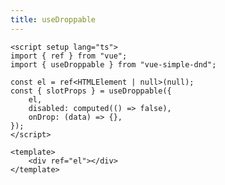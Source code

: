 ```yaml
---
title: useDroppable
---
```


```vue {3,6-10}
<script setup lang="ts">
import { ref } from "vue";
import { useDroppable } from "vue-simple-dnd";

const el = ref<HTMLElement | null>(null);
const { slotProps } = useDroppable({
    el,
    disabled: computed(() => false),
    onDrop: (data) => {},
});
</script>

<template>
    <div ref="el"></div>
</template>
```